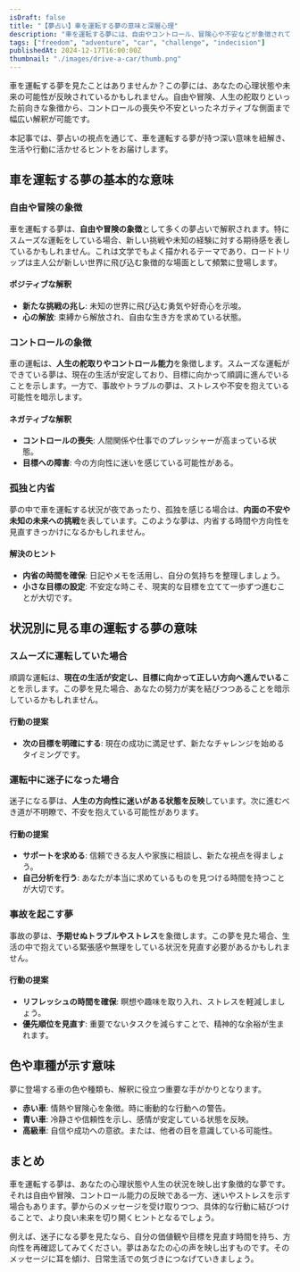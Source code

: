 ```yaml
---
isDraft: false
title: "【夢占い】車を運転する夢の意味と深層心理"
description: "車を運転する夢には、自由やコントロール、冒険心や不安などが象徴されています。本記事では夢占いの視点から夢の意味を紐解き、生活や行動のヒントを探ります。"
tags: ["freedom", "adventure", "car", "challenge", "indecision"]
publishedAt: 2024-12-17T16:00:00Z
thumbnail: "./images/drive-a-car/thumb.png"
---
```


車を運転する夢を見たことはありませんか？この夢には、あなたの心理状態や未来の可能性が反映されているかもしれません。自由や冒険、人生の舵取りといった前向きな象徴から、コントロールの喪失や不安といったネガティブな側面まで幅広い解釈が可能です。

本記事では、夢占いの視点を通じて、車を運転する夢が持つ深い意味を紐解き、生活や行動に活かせるヒントをお届けします。

<TableOfContents />

<AdUnit />

## 車を運転する夢の基本的な意味

### 自由や冒険の象徴

車を運転する夢は、<strong>自由や冒険の象徴</strong>として多くの夢占いで解釈されます。特にスムーズな運転をしている場合、新しい挑戦や未知の経験に対する期待感を表しているかもしれません。これは文学でもよく描かれるテーマであり、ロードトリップは主人公が新しい世界に飛び込む象徴的な場面として頻繁に登場します。

#### ポジティブな解釈

- <strong>新たな挑戦の兆し</strong>: 未知の世界に飛び込む勇気や好奇心を示唆。
- <strong>心の解放</strong>: 束縛から解放され、自由な生き方を求めている状態。

### コントロールの象徴

車の運転は、<strong>人生の舵取りやコントロール能力</strong>を象徴します。スムーズな運転ができている夢は、現在の生活が安定しており、目標に向かって順調に進んでいることを示します。一方で、事故やトラブルの夢は、ストレスや不安を抱えている可能性を暗示します。

#### ネガティブな解釈

- <strong>コントロールの喪失</strong>: 人間関係や仕事でのプレッシャーが高まっている状態。
- <strong>目標への障害</strong>: 今の方向性に迷いを感じている可能性がある。

### 孤独と内省

夢の中で車を運転する状況が夜であったり、孤独を感じる場合は、<strong>内面の不安や未知の未来への挑戦</strong>を表しています。このような夢は、内省する時間や方向性を見直すきっかけになるかもしれません。

#### 解決のヒント

- <strong>内省の時間を確保</strong>: 日記やメモを活用し、自分の気持ちを整理しましょう。
- <strong>小さな目標の設定</strong>: 不安定な時こそ、現実的な目標を立てて一歩ずつ進むことが大切です。

<AdUnit />

## 状況別に見る車の運転する夢の意味

### スムーズに運転していた場合

順調な運転は、<strong>現在の生活が安定し、目標に向かって正しい方向へ進んでいる</strong>ことを示します。この夢を見た場合、あなたの努力が実を結びつつあることを暗示しているかもしれません。

#### 行動の提案

- <strong>次の目標を明確にする</strong>: 現在の成功に満足せず、新たなチャレンジを始めるタイミングです。

### 運転中に迷子になった場合

迷子になる夢は、<strong>人生の方向性に迷いがある状態を反映</strong>しています。次に進むべき道が不明瞭で、不安を抱えている可能性があります。

#### 行動の提案

- <strong>サポートを求める</strong>: 信頼できる友人や家族に相談し、新たな視点を得ましょう。
- <strong>自己分析を行う</strong>: あなたが本当に求めているものを見つける時間を持つことが大切です。

### 事故を起こす夢

事故の夢は、<strong>予期せぬトラブルやストレス</strong>を象徴します。この夢を見た場合、生活の中で抱えている緊張感や無理をしている状況を見直す必要があるかもしれません。

#### 行動の提案

- <strong>リフレッシュの時間を確保</strong>: 瞑想や趣味を取り入れ、ストレスを軽減しましょう。
- <strong>優先順位を見直す</strong>: 重要でないタスクを減らすことで、精神的な余裕が生まれます。

<AdUnit />

## 色や車種が示す意味

夢に登場する車の色や種類も、解釈に役立つ重要な手がかりとなります。

- <strong>赤い車</strong>: 情熱や冒険心を象徴。時に衝動的な行動への警告。
- <strong>青い車</strong>: 冷静さや信頼性を示し、感情が安定している状態を反映。
- <strong>高級車</strong>: 自信や成功への意欲。または、他者の目を意識している可能性。

<AdUnit />

## まとめ

車を運転する夢は、あなたの心理状態や人生の状況を映し出す象徴的な夢です。それは自由や冒険、コントロール能力の反映である一方、迷いやストレスを示す場合もあります。夢からのメッセージを受け取りつつ、具体的な行動に結びつけることで、より良い未来を切り開くヒントとなるでしょう。

例えば、迷子になる夢を見たなら、自分の価値観や目標を見直す時間を持ち、方向性を再確認してみてください。夢はあなたの心の声を映し出すものです。そのメッセージに耳を傾け、日常生活での気づきにつなげていきましょう。
